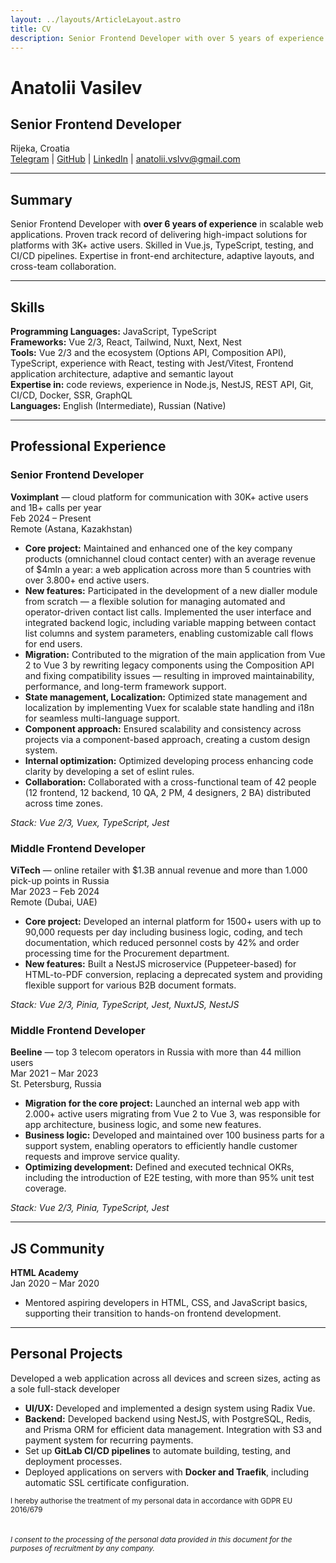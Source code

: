 ```yaml
---
layout: ../layouts/ArticleLayout.astro
title: CV
description: Senior Frontend Developer with over 5 years of experience in scalable web applications
---
```


# Anatolii Vasilev
## Senior Frontend Developer

Rijeka, Croatia <br /> [Telegram](https://t.me/vas11yev1work) | [GitHub](https://github.com/vas11yev1work) | [LinkedIn](https://www.linkedin.com/in/anatolii-vasilev-a65b03215/) | [anatolii.vslvv@gmail.com](mailto:anatolii.vslvv@gmail.com)

---
## Summary
Senior Frontend Developer with **over 6 years of experience** in scalable web applications. Proven track record of delivering high-impact solutions for platforms with 3K+ active users. Skilled in Vue.js, TypeScript, testing, and CI/CD pipelines. Expertise in front-end architecture, adaptive layouts, and cross-team collaboration.

---
## Skills
**Programming Languages:** JavaScript, TypeScript <br />
**Frameworks:** Vue 2/3, React, Tailwind, Nuxt, Next, Nest <br />
**Tools:** Vue 2/3 and the ecosystem (Options API, Composition API), TypeScript, experience with React, testing with Jest/Vitest, Frontend application architecture, adaptive and semantic layout <br />
**Expertise in:** code reviews, experience in Node.js, NestJS, REST API, Git, CI/CD, Docker, SSR, GraphQL <br />
**Languages:** English (Intermediate), Russian (Native)

---
## Professional Experience

### Senior Frontend Developer

**Voximplant** — cloud platform for communication with 30K+ active users and 1B+ calls per year <br />
Feb 2024 – Present <br />
Remote (Astana, Kazakhstan)

- **Core project:** Maintained and enhanced one of the key company products (omnichannel cloud contact center) with an average revenue of $4mln a year: a web application across more than 5 countries with over 3.800+ end active users.
- **New features:** Participated in the development of a new dialler module from scratch — a flexible solution for managing automated and operator-driven contact list calls. Implemented the user interface and integrated backend logic, including variable mapping between contact list columns and system parameters, enabling customizable call flows for end users.
- **Migration:** Contributed to the migration of the main application from Vue 2 to Vue 3 by rewriting legacy components using the Composition API and fixing compatibility issues — resulting in improved maintainability, performance, and long-term framework support.
- **State management, Localization:** Optimized state management and localization by implementing Vuex for scalable state handling and i18n for seamless multi-language support.
- **Component approach:** Ensured scalability and consistency across projects via a component-based approach, creating a custom design system.
- **Internal optimization:** Optimized developing process enhancing code clarity by developing a set of eslint rules.
- **Collaboration:** Collaborated with a cross-functional team of 42 people (12 frontend, 12 backend, 10 QA, 2 PM, 4 designers, 2 BA) distributed across time zones.

*Stack: Vue 2/3, Vuex, TypeScript, Jest*

### Middle Frontend Developer

**ViTech** — online retailer with $1.3B annual revenue and more than 1.000 pick-up points in Russia <br />
Mar 2023 – Feb 2024 <br />
Remote (Dubai, UAE)

- **Core project:** Developed an internal platform for 1500+ users with up to 90,000 requests per day including business logic, coding, and tech documentation, which reduced personnel costs by 42% and order processing time for the Procurement department.
- **New features:** Built a NestJS microservice (Puppeteer-based) for HTML-to-PDF conversion, replacing a deprecated system and providing flexible support for various B2B document formats.

*Stack: Vue 2/3, Pinia, TypeScript, Jest, NuxtJS, NestJS*

### Middle Frontend Developer

**Beeline** — top 3 telecom operators in Russia with more than 44 million users <br />
Mar 2021 – Mar 2023 <br />
St. Petersburg, Russia

- **Migration for the core project:** Launched an internal web app with 2.000+ active users migrating from Vue 2 to Vue 3, was responsible for app architecture, business logic, and some new features.
- **Business logic:** Developed and maintained over 100 business parts for a support system, enabling operators to efficiently handle customer requests and improve service quality.
- **Optimizing development:** Defined and executed technical OKRs, including the introduction of E2E testing, with more than 95% unit test coverage.

*Stack: Vue 2/3, Pinia, TypeScript, Jest*

---
## JS Community

**HTML Academy** <br />
Jan 2020 – Mar 2020 <br />
- Mentored aspiring developers in HTML, CSS, and JavaScript basics, supporting their transition to hands-on frontend development.

---
## Personal Projects

Developed a web application across all devices and screen sizes, acting as a sole full-stack developer
- **UI/UX:** Developed and implemented a design system using Radix Vue.
- **Backend:** Developed backend using NestJS, with PostgreSQL, Redis, and Prisma ORM for efficient data management. Integration with S3 and payment system for recurring payments.
- Set up **GitLab CI/CD pipelines** to automate building, testing, and deployment processes.
- Deployed applications on servers with **Docker and Traefik**, including automatic SSL certificate configuration.

<sub>I hereby authorise the treatment of my personal data in accordance with GDPR EU 2016/679</sub>
<br />
<br />
<DownloadCV />
<br />
<sub><i>I consent to the processing of the personal data provided in this document for the purposes of recruitment by any company.</i></sub>